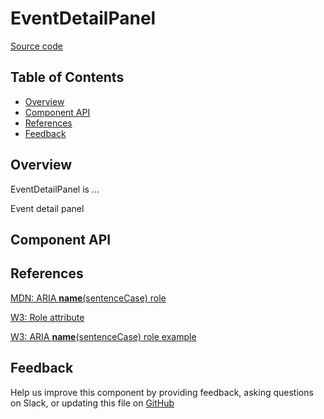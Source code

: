 
# EventDetailPanel

[Source code](<https://github.com/leemonade/bubbles/tree/main/packages/components/calendar/EventDetailPanel>)

## Table of Contents

<!-- START doctoc generated TOC please keep comment here to allow auto update -->
<!-- DON'T EDIT THIS SECTION, INSTEAD RE-RUN doctoc TO UPDATE -->

- [Overview](#overview)
- [Component API](#component-api)
- [References](#references)
- [Feedback](#feedback)

## Overview

EventDetailPanel is ...

<ThemeProvider>
  <EventDetailPanel>Event detail panel</EventDetailPanel>
</ThemeProvider>

## Component API

<Preview>
  <Story id="organisms-calendar-event-detail-panel--playground" />
</Preview>

<Props of={EventDetailPanel} />

## References

[MDN: ARIA **name**(sentenceCase) role](<https://developer.mozilla.org/en-US/docs/Web/Accessibility/ARIA/Roles/event-detail-panel_role>)

[W3: Role attribute](https://www.w3.org/WAI/PF/HTML/wiki/RoleAttribute)

[W3: ARIA **name**(sentenceCase) role example](<https://www.w3.org/TR/2016/WD-wai-aria-practices-1.1-20160317/examples/event-detail-panel/event-detail-panel.html>)

## Feedback

Help us improve this component by providing feedback, asking questions on Slack, or updating this file on
[GitHub](<https://github.com/leemonade/bubbles/edit/main/packages/components/calendar/EventDetailPanel.mdx>)

